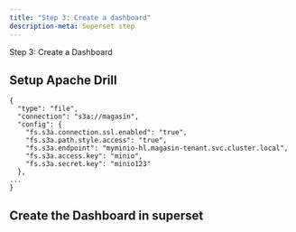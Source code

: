 ```yaml
---
title: "Step 3: Create a dashboard"
description-meta: Superset step
---
```


Step 3: Create a Dashboard 


## Setup Apache Drill

```
{
  "type": "file",
  "connection": "s3a://magasin",
  "config": {
    "fs.s3a.connection.ssl.enabled": "true",
    "fs.s3a.path.style.access": "true",
    "fs.s3a.endpoint": "myminio-hl.magasin-tenant.svc.cluster.local",
    "fs.s3a.access.key": "minio",
    "fs.s3a.secret.key": "minio123"
  },
...
}
```

## Create the Dashboard in superset

